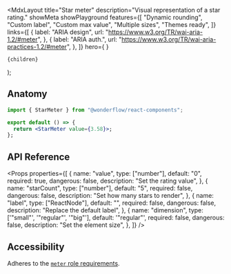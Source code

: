 
  <MdxLayout
    title="Star meter"
    description="Visual representation of a star rating."
    showMeta
    showPlayground
    features={[
      "Dynamic rounding",
      "Custom label",
      "Custom max value",
      "Multiple sizes",
      "Themes ready",
    ]}
    links={[
      {
        label: "ARIA design",
        url: "https://www.w3.org/TR/wai-aria-1.2/#meter",
      },
      {
        label: "ARIA auth.",
        url: "https://www.w3.org/TR/wai-aria-practices-1.2/#meter",
      },
    ]}
    hero={
      <LiveArea>
        <StarMeter value={3.58} />
      </LiveArea>
    }
  >
    {children}
  </MdxLayout>
);

## Anatomy

```jsx
import { StarMeter } from "@wonderflow/react-components";

export default () => {
  return <StarMeter value={3.58}>;
};
```

## API Reference

<Props
  properties={[
    {
      name: "value",
      type: ["number"],
      default: "0",
      required: true,
      dangerous: false,
      description: "Set the rating value",
    },
    {
      name: "starCount",
      type: ["number"],
      default: "5",
      required: false,
      dangerous: false,
      description: "Set how many stars to render",
    },
    {
      name: "label",
      type: ["ReactNode"],
      default: "",
      required: false,
      dangerous: false,
      description: "Replace the default label",
    },
    {
      name: "dimension",
      type: ['"small"', '"regular"', '"big"'],
      default: '"regular"',
      required: false,
      dangerous: false,
      description: "Set the element size",
    },
  ]}
/>

## Accessibility

Adheres to the [`meter` role requirements](https://www.w3.org/TR/wai-aria-1.2/#meter).
